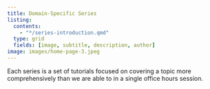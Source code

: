 ```yaml
---
title: Domain-Specific Series
listing:
  contents:
    - "*/series-introduction.qmd"
  type: grid
  fields: [image, subtitle, description, author]
image: images/home-page-3.jpeg
---
```


Each series is a set of tutorials focused on covering a topic more comprehensively than we are able to in a single office hours session.
